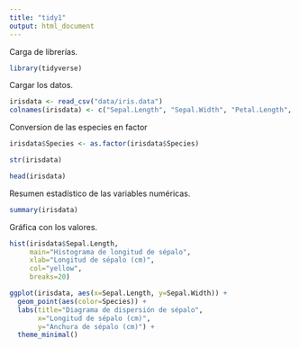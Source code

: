 ```yaml
---
title: "tidy1"
output: html_document
---
```


Carga de librerías.
```r
library(tidyverse)
```


Cargar los datos.
```r
irisdata <- read_csv("data/iris.data")
colnames(irisdata) <- c("Sepal.Length", "Sepal.Width", "Petal.Length", "Petal.Width", "Species")
```

Conversion de las especies en factor
```r
irisdata$Species <- as.factor(irisdata$Species)
```


```r
str(irisdata)
```

```r
head(irisdata)
```


Resumen estadístico de las variables numéricas.
```r
summary(irisdata)
```

Gráfica con los valores.
```r
hist(irisdata$Sepal.Length, 
     main="Histograma de longitud de sépalo",
     xlab="Longitud de sépalo (cm)",
     col="yellow",
     breaks=20)
```

```r
ggplot(irisdata, aes(x=Sepal.Length, y=Sepal.Width)) +
  geom_point(aes(color=Species)) +
  labs(title="Diagrama de dispersión de sépalo",
       x="Longitud de sépalo (cm)",
       y="Anchura de sépalo (cm)") +
  theme_minimal()
```

